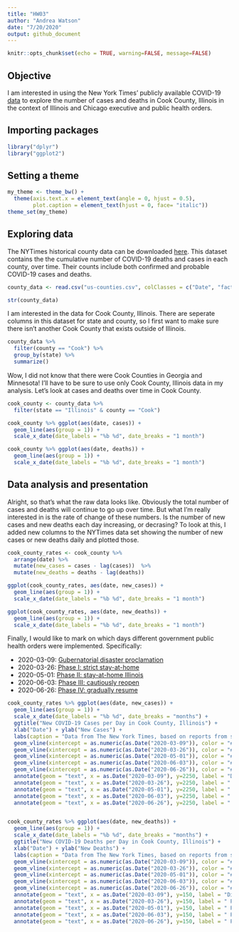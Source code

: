 ```yaml
---
title: "HW03"
author: "Andrea Watson"
date: "7/20/2020"
output: github_document
---
```


```r
knitr::opts_chunk$set(echo = TRUE, warning=FALSE, message=FALSE)
```

## Objective

I am interested in using the New York Times' publicly available COVID-19 [data](https://github.com/nytimes/covid-19-data/tree/b229258ee82e415b33abde8c26fedd57ee48509a) to explore the number of cases and deaths in Cook County, Illinois in the context of Illinois and Chicago executive and public health orders.

## Importing packages

```r
library("dplyr")
library("ggplot2")
```

## Setting a theme

```r
my_theme <- theme_bw() + 
  theme(axis.text.x = element_text(angle = 0, hjust = 0.5), 
        plot.caption = element_text(hjust = 0, face= "italic"))
theme_set(my_theme)
```

## Exploring data

The NYTimes historical county data can be downloaded [here](https://github.com/nytimes/covid-19-data/blob/b229258ee82e415b33abde8c26fedd57ee48509a/us-counties.csv). This dataset contains the the cumulative number of COVID-19 deaths and cases in each county, over time. Their counts include both confirmed and probable COVID-19 cases and deaths.

```r
county_data <- read.csv("us-counties.csv", colClasses = c("Date", "factor", "factor", "integer", "integer", "integer"))

str(county_data)
```

I am interested in the data for Cook County, Illinois. There are seperate columns in this dataset for state and county, so I first want to make sure there isn't another Cook County that exists outside of Illinois.

```r
county_data %>% 
  filter(county == "Cook") %>% 
  group_by(state) %>% 
  summarize()
```
Wow, I did not know that there were Cook Counties in Georgia and Minnesota! I'll have to be sure to use only Cook County, Illinois data in my analysis. Let's look at cases and deaths over time in Cook County.

```r
cook_county <- county_data %>%
  filter(state == "Illinois" & county == "Cook")

cook_county %>% ggplot(aes(date, cases)) +
  geom_line(aes(group = 1)) +
  scale_x_date(date_labels = "%b %d", date_breaks = "1 month")

cook_county %>% ggplot(aes(date, deaths)) +
  geom_line(aes(group = 1)) +
  scale_x_date(date_labels = "%b %d", date_breaks = "1 month")
```

## Data analysis and presentation

Alright, so that's what the raw data looks like. Obviously the total number of cases and deaths will continue to go up over time. But what I'm really interested in is  the rate of change of these numbers. Is the number of new cases and new deaths each day increasing, or decrasing? To look at this, I added new columns to the NYTimes data set showing the number of new cases or new deaths daily and plotted those.

```r
cook_county_rates <- cook_county %>%
  arrange(date) %>%
  mutate(new_cases = cases - lag(cases))  %>%
  mutate(new_deaths = deaths - lag(deaths))

ggplot(cook_county_rates, aes(date, new_cases)) +
  geom_line(aes(group = 1)) +
  scale_x_date(date_labels = "%b %d", date_breaks = "1 month")

ggplot(cook_county_rates, aes(date, new_deaths)) +
  geom_line(aes(group = 1)) +
  scale_x_date(date_labels = "%b %d", date_breaks = "1 month")

```

Finally, I would like to mark on which days different government public health orders were implemented.
Specifically:

* 2020-03-09: [Gubernatorial disaster proclamation](https://www2.illinois.gov/sites/gov/Documents/CoronavirusDisasterProc-3-12-2020.pdf)
* 2020-03-26:	[Phase I: strict stay-at-home](https://www.chicago.gov/content/dam/city/sites/covid/Lakeshore%20Parks%20Ban%20Order%203.26.20.pdf)
* 2020-05-01: [Phase II: stay-at-home	Illinois](https://www.nbcchicago.com/news/coronavirus/illinois-is-already-in-phase-2-of-reopening-heres-when-phase-3-could-begin/2267532/)
* 2020-06-03: [Phase III: cautiously reopen](https://www.chicago.gov/content/dam/city/depts/cdph/HealthProtectionandResponse/FINAL%20CDPH%20Order%202020-9%20-%20Cautiously%20Reopen.pdf)
* 2020-06-26: [Phase IV: gradually resume](https://www.chicago.gov/content/dam/city/sites/covid/health-orders/FINAL%20CDPH%20Order%202020-9%20-%20Cautiously%20Reopen%206-26-2020V6.pdf)

```r
cook_county_rates %>% ggplot(aes(date, new_cases)) +
  geom_line(aes(group = 1)) +
  scale_x_date(date_labels = "%b %d", date_breaks = "months") +
  ggtitle("New COVID-19 Cases per Day in Cook County, Illinois") +
  xlab("Date") + ylab("New Cases") +
  labs(caption = "Data from The New York Times, based on reports from state and local health agencies.") +
  geom_vline(xintercept = as.numeric(as.Date("2020-03-09")), color = "#00BFC4", alpha = 0.5, size = 1) +
  geom_vline(xintercept = as.numeric(as.Date("2020-03-26")), color = "#00BFC4", alpha = 0.5, size = 1) +
  geom_vline(xintercept = as.numeric(as.Date("2020-05-01")), color = "#00BFC4", alpha = 0.5, size = 1) +
  geom_vline(xintercept = as.numeric(as.Date("2020-06-03")), color = "#00BFC4", alpha = 0.5, size = 1) +
  geom_vline(xintercept = as.numeric(as.Date("2020-06-26")), color = "#00BFC4", alpha = 0.5, size = 1) +
  annotate(geom = "text", x = as.Date("2020-03-09"), y=2250, label = "Disaster \nProclamation ", size = 3, hjust = 1, vjust = 1) +
  annotate(geom = "text", x = as.Date("2020-03-26"), y=2250, label = " Phase I", size = 3, hjust = 0, vjust = 1) +
  annotate(geom = "text", x = as.Date("2020-05-01"), y=2250, label = " Phase II", size = 3, hjust = 0, vjust = 1) +
  annotate(geom = "text", x = as.Date("2020-06-03"), y=2250, label = " Phase III", size = 3, hjust = 0, vjust = 1) +
  annotate(geom = "text", x = as.Date("2020-06-26"), y=2250, label = " Phase IV", size = 3, hjust = 0, vjust = 1)


cook_county_rates %>% ggplot(aes(date, new_deaths)) +
  geom_line(aes(group = 1)) +
  scale_x_date(date_labels = "%b %d", date_breaks = "months") +
  ggtitle("New COVID-19 Deaths per Day in Cook County, Illinois") +
  xlab("Date") + ylab("New Deaths") +
  labs(caption = "Data from The New York Times, based on reports from state and local health agencies.") +
  geom_vline(xintercept = as.numeric(as.Date("2020-03-09")), color = "#00BFC4", alpha = 0.5, size = 1) +
  geom_vline(xintercept = as.numeric(as.Date("2020-03-26")), color = "#00BFC4", alpha = 0.5, size = 1) +
  geom_vline(xintercept = as.numeric(as.Date("2020-05-01")), color = "#00BFC4", alpha = 0.5, size = 1) +
  geom_vline(xintercept = as.numeric(as.Date("2020-06-03")), color = "#00BFC4", alpha = 0.5, size = 1) +
  geom_vline(xintercept = as.numeric(as.Date("2020-06-26")), color = "#00BFC4", alpha = 0.5, size = 1) +
  annotate(geom = "text", x = as.Date("2020-03-09"), y=150, label = "Disaster \nProclamation ", size = 3, hjust = 1, vjust = 1) +
  annotate(geom = "text", x = as.Date("2020-03-26"), y=150, label = " Phase I", size = 3, hjust = 0, vjust = 1) +
  annotate(geom = "text", x = as.Date("2020-05-01"), y=150, label = " Phase II", size = 3, hjust = 0, vjust = 1) +
  annotate(geom = "text", x = as.Date("2020-06-03"), y=150, label = " Phase III", size = 3, hjust = 0, vjust = 1) +
  annotate(geom = "text", x = as.Date("2020-06-26"), y=150, label = " Phase IV", size = 3, hjust = 0, vjust = 1)
```
